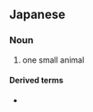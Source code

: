 ==Japanese==
{{ja-kanjitab|いつ|ひき|k1=いっ|k2=ぴき|yomi=o}}

===Noun===
{{ja-noun|いっぴき}}

# one small animal

====Derived terms====
* {{ja-r|一匹狼|いっぴきおおかみ}}